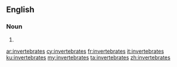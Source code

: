 ==English==

===Noun===
{{head|en|plural}}

# {{plural of|invertebrate|lang=en|nocat=1}}

[[ar:invertebrates]]
[[cy:invertebrates]]
[[fr:invertebrates]]
[[it:invertebrates]]
[[ku:invertebrates]]
[[my:invertebrates]]
[[ta:invertebrates]]
[[zh:invertebrates]]